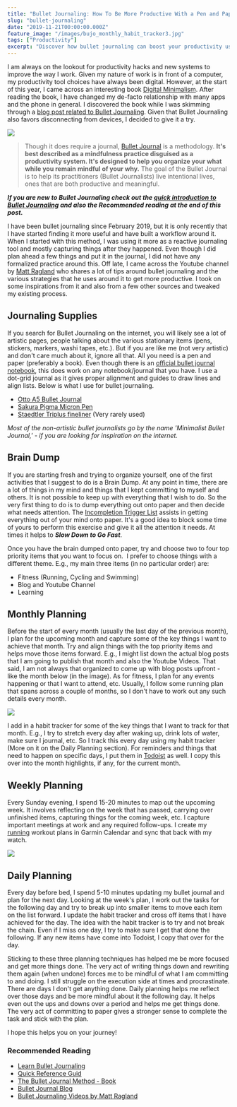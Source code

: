 ```yaml
---
title: "Bullet Journaling: How To Be More Productive With a Pen and Paper System"
slug: "bullet-journaling"
date: "2019-11-21T00:00:00.000Z"
feature_image: "/images/bujo_monthly_habit_tracker3.jpg"
tags: ["Productivity"]
excerpt: "Discover how bullet journaling can boost your productivity using a pen and paper system. Learn practical tips, supplies, and workflows for mindful organization."
---
```


I am always on the lookout for productivity hacks and new systems to improve the way I work. Given my nature of work is in front of a computer, my productivity tool choices have always been digital. However, at the start of this year, I came across an interesting book [Digital Minimalism](/posts/digital-minimalism/). After reading the book, I have changed my de-facto relationship with many apps and the phone in general. I discovered the book while I was skimming through a [blog post related to Bullet Journaling](https://bulletjournal.com/blogs/bulletjournalist/book-log). Given that Bullet Journaling also favors disconnecting from devices, I decided to give it a try.

![](/images/bujo_monthly_habit_tracker3.jpg)

> Though it does require a journal, [Bullet Journal](https://bulletjournal.com/pages/about) is a methodology. **It's best described as a mindfulness practice disguised as a productivity system. It's designed to help you organize your what while you remain mindful of your why.** The goal of the Bullet Journal is to help its practitioners (Bullet Journalists) live intentional lives, ones that are both productive and meaningful.

_**If you are new to Bullet Journaling check out the [quick introduction to Bullet Journaling](https://bulletjournal.com/pages/learn) and also the Recommended reading at the end of this post.**_

I have been bullet journaling since February 2019, but it is only recently that I have started finding it more useful and have built a workflow around it. When I started with this method, I was using it more as a reactive journaling tool and mostly capturing things after they happened. Even though I did plan ahead a few things and put it in the journal, I did not have any formalized practice around this. Off late, I came across the Youtube channel by [Matt Ragland](https://www.youtube.com/channel/UCLH7F4dM2fNtxy_Hr1Gtq0Q) who shares a lot of tips around bullet journaling and the various strategies that he uses around it to get more productive. I took on some inspirations from it and also from a few other sources and tweaked my existing process.

Journaling Supplies
-------------------

If you search for Bullet Journaling on the internet, you will likely see a lot of artistic pages, people talking about the various stationary items (pens, stickers, markers, washi tapes, etc.). But if you are like me (not very artistic) and don't care much about it, ignore all that. All you need is a pen and paper (preferably a book). Even though there is an [official bullet journal notebook](https://bulletjournal.com/products/notebook), this does work on any notebook/journal that you have. I use a dot-grid journal as it gives proper alignment and guides to draw lines and align lists. Below is what I use for bullet journaling.

*   [Otto A5 Bullet Journal](https://www.officeworks.com.au/shop/officeworks/p/otto-a5-bullet-journal-240-page-black-fbp9909)
*   [Sakura Pigma Micron Pen](https://www.pigmamicron.com/)
*   [Staedtler Triplus fineliner](https://www.staedtler.com.au/en/products/ink-writing-instruments/fineliners/triplus-fineliner-334-triangular-fineliner/) (Very rarely used)

_Most of the non-artistic bullet journalists go by the name 'Minimalist Bullet Journal,' - if you are looking for inspiration on the internet._

Brain Dump
----------

If you are starting fresh and trying to organize yourself, one of the first activities that I suggest to do is a Brain Dump. At any point in time, there are a lot of things in my mind and things that I kept committing to myself and others. It is not possible to keep up with everything that I wish to do. So the very first thing to do is to dump everything out onto paper and then decide what needs attention. The [Incompletion Trigger List](http://gettingthingsdone.com/wp-content/uploads/2014/10/Mind_Sweep_Trigger_List.pdf) assists in getting everything out of your mind onto paper. It's a good idea to block some time of yours to perform this exercise and give it all the attention it needs. At times it helps to _**Slow Down to Go Fast**_.

Once you have the brain dumped onto paper, try and choose two to four top priority items that you want to focus on.  I prefer to choose things with a different theme. E.g., my main three items (in no particular order) are:

*   Fitness (Running, Cycling and Swimming)
*   Blog and Youtube Channel
*   Learning

Monthly Planning
----------------

Before the start of every month (usually the last day of the previous month), I plan for the upcoming month and capture some of the key things I want to achieve that month. Try and align things with the top priority items and helps move those items forward. E.g., I might list down the actual blog posts that I am going to publish that month and also the Youtube Videos. That said, I am not always that organized to come up with blog posts upfront - like the month below (in the image). As for fitness, I plan for any events happening or that I want to attend, etc. Usually, I follow some running plan that spans across a couple of months, so I don't have to work out any such details every month.

![](/images/bujo_monthly_habit_tracker.jpg)

I add in a habit tracker for some of the key things that I want to track for that month. E.g., I try to stretch every day after waking up, drink lots of water, make sure I journal, etc. So I track this every day using my habit tracker (More on it on the Daily Planning section). For reminders and things that need to happen on specific days, I put them in [Todoist](/posts/todoist-manage-your-todo-list/) as well. I copy this over into the month highlights, if any, for the current month.

Weekly Planning
---------------

Every Sunday evening, I spend 15-20 minutes to map out the upcoming week. It involves reflecting on the week that has passed, carrying over unfinished items, capturing things for the coming week, etc. I capture important meetings at work and any required follow-ups. I create my [running](/posts/three-months-to-a-half-marathon/) workout plans in Garmin Calendar and sync that back with my watch.

![](/images/bujo_weekly_planning.jpg)

Daily Planning
--------------

Every day before bed, I spend 5-10 minutes updating my bullet journal and plan for the next day. Looking at the week's plan, I work out the tasks for the following day and try to break up into smaller items to move each item on the list forward. I update the habit tracker and cross off items that I have achieved for the day. The idea with the habit tracker is to try and not break the chain. Even if I miss one day, I try to make sure I get that done the following. If any new items have come into Todoist, I copy that over for the day.

Sticking to these three planning techniques has helped me be more focused and get more things done. The very act of writing things down and rewriting them again (when undone) forces me to be mindful of what I am committing to and doing. I still struggle on the execution side at times and procrastinate. There are days I don't get anything done. Daily planning helps me reflect over those days and be more mindful about it the following day. It helps even out the ups and downs over a period and helps me get things done. The very act of committing to paper gives a stronger sense to complete the task and stick with the plan.

I hope this helps you on your journey!

### Recommended Reading

*   [Learn Bullet Journaling](https://bulletjournal.com/pages/learn)
*   [Quick Reference Guid](https://bulletjournal.com/pages/reference-guide)
*   [The Bullet Journal Method - Book](https://www.goodreads.com/book/show/39071691-the-bullet-journal-method)
*   [Bullet Journal Blog](https://bulletjournal.com/blogs/bulletjournalist)
*   [Bullet Journaling Videos by Matt Ragland](https://www.youtube.com/channel/UCLH7F4dM2fNtxy_Hr1Gtq0Q)